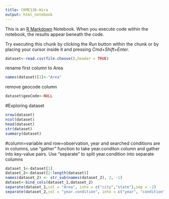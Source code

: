 ```yaml
---
title: CKME136-Hira
output: html_notebook
---
```


This is an [R Markdown](http://rmarkdown.rstudio.com) Notebook. When you execute code within the notebook, the results appear beneath the code. 

Try executing this chunk by clicking the *Run* button within the chunk or by placing your cursor inside it and pressing *Cmd+Shift+Enter*. 

```r
dataset<-read.csv(file.choose(),header = TRUE)
```
rename first column to Area
```r
names(dataset)[1]<-"Area"
```
remove geocode column
```r
dataset$geoCode<-NULL
```
#Exploring dataset
```r
nrow(dataset)
ncol(dataset)
head(dataset)
str(dataset)
summary(dataset)
```
#column=variable and row=observation, year and searched conditions are in columns, use "gather" function to take year.conditon column and gather into key-value pairs. Use "separate" to split year.condition into separate columns
```r
dataset_1<-dataset[1]
dataset_2<-dataset[2:length(dataset)]
names(dataset_2) <- str_sub(names(dataset_2), 2, -1)
dataset<-bind_cols(dataset_1,dataset_2)
separate(dataset_1,col = "Area", into = c("city","state"),sep = -2)
separate(dataset_2,col = "year.condition", into = c("year", "condition"), sep = "\\.")


````